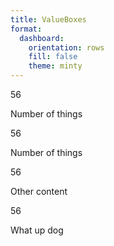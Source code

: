 ```yaml
---
title: ValueBoxes
format: 
  dashboard:
    orientation: rows
    fill: false
    theme: minty
---
```


:::{.valuebox bg-color="#00009933" fg-color="#ffffff"}
56
:::

:::{.valuebox color="warning"}
Number of things

56
:::

:::{.valuebox fg-color="green"}
Number of things

56

Other content
:::

:::{.valuebox title="What up trey"}
56

What up dog
:::

